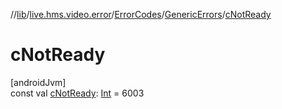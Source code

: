 //[lib](../../../../index)/[live.hms.video.error](../../index)/[ErrorCodes](../index)/[GenericErrors](index)/[cNotReady](c-not-ready)

# cNotReady

[androidJvm]\
const val [cNotReady](c-not-ready): [Int](https://kotlinlang.org/api/latest/jvm/stdlib/kotlin/-int/index.html) = 6003
